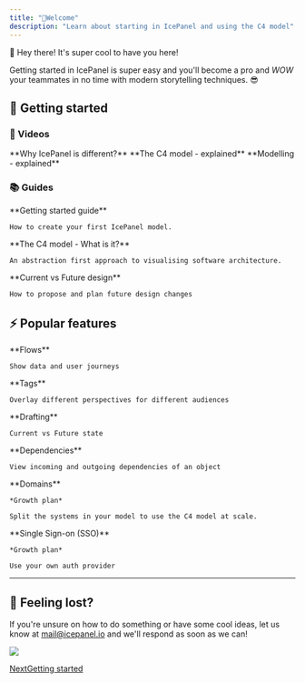 ```yaml
---
title: "🧊Welcome"
description: "Learn about starting in IcePanel and using the C4 model"
---
```


👋 Hey there! It's super cool to have you here!

Getting started in IcePanel is super easy and you'll become a pro and *WOW* your teammates in no time with modern storytelling techniques. 😎

## 🏁 Getting started

### 🍿 Videos

<CardGroup>
  <Card title="" href="https://www.youtube.com/watch?v=g6VYaxnnWs8&ab_channel=IcePanel" img="/images/files%2Fv0%2Fb%2Fgitbook-x-prod.appspot.com%2Fo%2Fspaces%252FOHewp5hylgOsOa0VDOBo%252Fuploads%252FEblLhRUAmgXMiZDvud5G%252FYoutube%2520-%2520Why%2520IcePanel.jpeg">
    **Why IcePanel is different?**
  </Card>

  <Card title="" href="https://www.youtube.com/watch?v=nUVG0zPiO64&t=1s&ab_channel=IcePanel" img="/images/files%2Fv0%2Fb%2Fgitbook-x-prod.appspot.com%2Fo%2Fspaces%252FOHewp5hylgOsOa0VDOBo%252Fuploads%252FeSpgxFyQAzBIMDKUWcQi%252FYoutube%2520-%2520c4%2520model.webp">
    **The C4 model - explained**
  </Card>

  <Card title="" href="https://www.youtube.com/watch?v=b1hdvoX02m4&t=1s&ab_channel=IcePanel" img="/images/files%2Fv0%2Fb%2Fgitbook-x-prod.appspot.com%2Fo%2Fspaces%252FOHewp5hylgOsOa0VDOBo%252Fuploads%252FCuRYp7zjlqXnXjMqWsDU%252FYoutube%2520-%2520modelling.webp">
    **Modelling - explained**
  </Card>
</CardGroup>

### 📚 Guides

<CardGroup>
  <Card title="" href="/getting-started" img="/images/files%2Fv0%2Fb%2Fgitbook-x-prod.appspot.com%2Fo%2Fspaces%252FOHewp5hylgOsOa0VDOBo%252Fuploads%252F5A7uUXs40nLwjvKhYTcK%252FGetting%2520started.png">
    **Getting started guide**

    How to create your first IcePanel model.
  </Card>

  <Card title="" href="/features/modelling" img="/images/files%2Fv0%2Fb%2Fgitbook-x-prod.appspot.com%2Fo%2Fspaces%252FOHewp5hylgOsOa0VDOBo%252Fuploads%252Fi7Fh7mXVPN7SRV3RU2Re%252FC4%2520model.png">
    **The C4 model - What is it?**

    An abstraction first approach to visualising software architecture.
  </Card>

  <Card title="" href="/advanced-features/draft-current-vs-future-state" img="/images/files%2Fv0%2Fb%2Fgitbook-x-prod.appspot.com%2Fo%2Fspaces%252FOHewp5hylgOsOa0VDOBo%252Fuploads%252FzrJT54A7VVwCNdAKw3D7%252FDrafts.png">
    **Current vs Future design**

    How to propose and plan future design changes
  </Card>
</CardGroup>

## ⚡️ Popular features

<CardGroup>
  <Card title="" href="/advanced-features/flows" img="/images/files%2Fv0%2Fb%2Fgitbook-x-prod.appspot.com%2Fo%2Fspaces%252FOHewp5hylgOsOa0VDOBo%252Fuploads%252FKlEPbWMJBylsPO3X9TtG%252FFlows.png">
    **Flows**

    Show data and user journeys
  </Card>

  <Card title="" href="/advanced-features/perspective-tags" img="/images/files%2Fv0%2Fb%2Fgitbook-x-prod.appspot.com%2Fo%2Fspaces%252FOHewp5hylgOsOa0VDOBo%252Fuploads%252Fr8sKbRP6ZXIeUE0tpnJb%252FTags.png">
    **Tags**

    Overlay different perspectives for different audiences
  </Card>

  <Card title="" href="/advanced-features/draft-current-vs-future-state" img="/images/files%2Fv0%2Fb%2Fgitbook-x-prod.appspot.com%2Fo%2Fspaces%252FOHewp5hylgOsOa0VDOBo%252Fuploads%252FzrJT54A7VVwCNdAKw3D7%252FDrafts.png">
    **Drafting**

    Current vs Future state
  </Card>

  <Card title="" href="/advanced-features/dependencies-view" img="/images/files%2Fv0%2Fb%2Fgitbook-x-prod.appspot.com%2Fo%2Fspaces%252FOHewp5hylgOsOa0VDOBo%252Fuploads%252FfZTagus1RaoYbbB6KDX3%252FFlows.png">
    **Dependencies**

    View incoming and outgoing dependencies of an object
  </Card>

  <Card title="" href="/features/domains" img="/images/files%2Fv0%2Fb%2Fgitbook-x-prod.appspot.com%2Fo%2Fspaces%252FOHewp5hylgOsOa0VDOBo%252Fuploads%252F1gTKlWIZtB67HBa6APof%252FDomains.png">
    **Domains**

    *Growth plan*

    Split the systems in your model to use the C4 model at scale.
  </Card>

  <Card title="" href="/integrations/sso-saml" img="/images/files%2Fv0%2Fb%2Fgitbook-x-prod.appspot.com%2Fo%2Fspaces%252FOHewp5hylgOsOa0VDOBo%252Fuploads%252FcoKljnVwe6tbtq0vKFAB%252FSSO.png">
    **Single Sign-on (SSO)**

    *Growth plan*

    Use your own auth provider
  </Card>
</CardGroup>

***

## 🤯 Feeling lost?

If you're unsure on how to do something or have some cool ideas, let us know at [mail@icepanel.io](mailto:mail@icepanel.io) and we'll respond as soon as we can!

![](https://docs.icepanel.io/~gitbook/image?url=https%3A%2F%2Fimgur.com%2FHN0luW1.png\&width=768\&dpr=4\&quality=100\&sign=7fc22ed8\&sv=2)

[NextGetting started](/getting-started)
